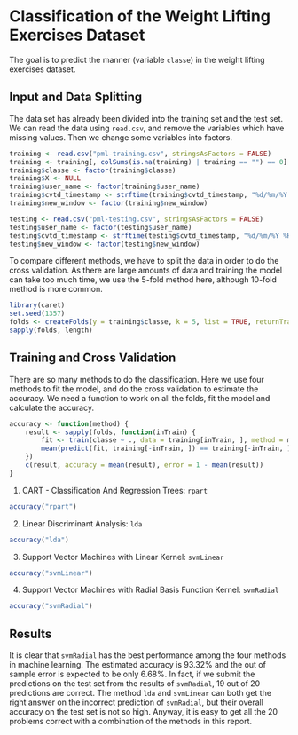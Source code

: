 Classification of the Weight Lifting Exercises Dataset
==============================================================

The goal is to predict the manner (variable `classe`) in the weight lifting exercises dataset.

## Input and Data Splitting
The data set has already been divided into the training set and the test set. We can read the data using `read.csv`, and remove the variables which have missing values. Then we change some variables into factors.
```r
training <- read.csv("pml-training.csv", stringsAsFactors = FALSE)
training <- training[, colSums(is.na(training) | training == "") == 0]
training$classe <- factor(training$classe)
training$X <- NULL
training$user_name <- factor(training$user_name)
training$cvtd_timestamp <- strftime(training$cvtd_timestamp, "%d/%m/%Y %H:%M")
training$new_window <- factor(training$new_window)

testing <- read.csv("pml-testing.csv", stringsAsFactors = FALSE)
testing$user_name <- factor(testing$user_name)
testing$cvtd_timestamp <- strftime(testing$cvtd_timestamp, "%d/%m/%Y %H:%M")
testing$new_window <- factor(testing$new_window)
```

To compare different methods, we have to split the data in order to do the cross validation. As there are large amounts of data and training the model can take too much time, we use the 5-fold method here, although 10-fold method is more common.
```r
library(caret)
set.seed(1357)
folds <- createFolds(y = training$classe, k = 5, list = TRUE, returnTrain = TRUE)
sapply(folds, length)
```

## Training and Cross Validation
There are so many methods to do the classification. Here we use four methods to fit the model, and do the cross validation to estimate the accuracy. We need a function to work on all the folds, fit the model and calculate the accuracy.
```r
accuracy <- function(method) {
    result <- sapply(folds, function(inTrain) {
        fit <- train(classe ~ ., data = training[inTrain, ], method = method)
        mean(predict(fit, training[-inTrain, ]) == training[-inTrain, ]$classe)
    })
    c(result, accuracy = mean(result), error = 1 - mean(result))
}
```
1. CART - Classification And Regression Trees: `rpart`
```r
accuracy("rpart")
```
2. Linear Discriminant Analysis: `lda`
```r
accuracy("lda")
```
3. Support Vector Machines with Linear Kernel: `svmLinear`
```r
accuracy("svmLinear")
```
4. Support Vector Machines with Radial Basis Function Kernel: `svmRadial`
```r
accuracy("svmRadial")
```

## Results
It is clear that `svmRadial` has the best performance among the four methods in machine learning. The estimated accuracy is 93.32% and the out of sample error is expected to be only 6.68%. In fact, if we submit the predictions on the test set from the results of `svmRadial`, 19 out of 20 predictions are correct. The method `lda` and `svmLinear` can both get the right answer on the incorrect prediction of `svmRadial`, but their overall accuracy on the test set is not so high. Anyway, it is easy to get all the 20 problems correct with a combination of the methods in this report.
